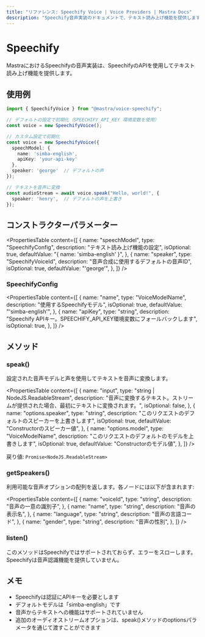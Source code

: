 ```yaml
---
title: "リファレンス: Speechify Voice | Voice Providers | Mastra Docs"
description: "Speechify音声実装のドキュメントで、テキスト読み上げ機能を提供します。"
---
```


# Speechify

MastraにおけるSpeechifyの音声実装は、SpeechifyのAPIを使用してテキスト読み上げ機能を提供します。

## 使用例

```typescript
import { SpeechifyVoice } from "@mastra/voice-speechify";

// デフォルトの設定で初期化（SPEECHIFY_API_KEY 環境変数を使用）
const voice = new SpeechifyVoice();

// カスタム設定で初期化
const voice = new SpeechifyVoice({
  speechModel: {
    name: 'simba-english',
    apiKey: 'your-api-key'
  },
  speaker: 'george'  // デフォルトの声
});

// テキストを音声に変換
const audioStream = await voice.speak("Hello, world!", {
  speaker: 'henry',  // デフォルトの声を上書き
});
```

## コンストラクターパラメーター

<PropertiesTable
  content={[
    {
      name: "speechModel",
      type: "SpeechifyConfig",
      description: "テキスト読み上げ機能の設定",
      isOptional: true,
      defaultValue: "{ name: 'simba-english' }",
    },
    {
      name: "speaker",
      type: "SpeechifyVoiceId",
      description: "音声合成に使用するデフォルトの音声ID",
      isOptional: true,
      defaultValue: "'george'",
    },
  ]}
/>

### SpeechifyConfig

<PropertiesTable
  content={[
    {
      name: "name",
      type: "VoiceModelName",
      description: "使用するSpeechifyモデル",
      isOptional: true,
      defaultValue: "'simba-english'",
    },
    {
      name: "apiKey",
      type: "string",
      description: "Speechify APIキー。SPEECHIFY_API_KEY環境変数にフォールバックします",
      isOptional: true,
    },
  ]}
/>

## メソッド

### speak()

設定された音声モデルと声を使用してテキストを音声に変換します。

<PropertiesTable
  content={[
    {
      name: "input",
      type: "string | NodeJS.ReadableStream",
      description: "音声に変換するテキスト。ストリームが提供された場合、最初にテキストに変換されます。",
      isOptional: false,
    },
    {
      name: "options.speaker",
      type: "string",
      description: "このリクエストのデフォルトのスピーカーを上書きします",
      isOptional: true,
      defaultValue: "Constructorのスピーカー値",
    },
    {
      name: "options.model",
      type: "VoiceModelName",
      description: "このリクエストのデフォルトのモデルを上書きします",
      isOptional: true,
      defaultValue: "Constructorのモデル値",
    },
  ]}
/>

戻り値: `Promise<NodeJS.ReadableStream>`

### getSpeakers()

利用可能な音声オプションの配列を返します。各ノードには以下が含まれます:

<PropertiesTable
  content={[
    {
      name: "voiceId",
      type: "string",
      description: "音声の一意の識別子",
    },
    {
      name: "name",
      type: "string",
      description: "音声の表示名",
    },
    {
      name: "language",
      type: "string",
      description: "音声の言語コード",
    },
    {
      name: "gender",
      type: "string",
      description: "音声の性別",
    },
  ]}
/>

### listen()

このメソッドはSpeechifyではサポートされておらず、エラーをスローします。Speechifyは音声認識機能を提供していません。

## メモ

- Speechifyは認証にAPIキーを必要とします
- デフォルトモデルは「simba-english」です
- 音声からテキストへの機能はサポートされていません
- 追加のオーディオストリームオプションは、speak()メソッドのoptionsパラメータを通じて渡すことができます
